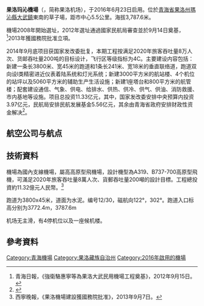 {{Infobox airport
| name          = 果洛玛沁机场
| image         = 
| type          = 民用
| operator      = 
| city-served   = [[青海省|青海省]][[果洛藏族自治州|果洛藏族自治州]]
| opened        = 
| distance_to_city = 5.5公里
| IATA          = GMQ
| ICAO          = ZLGL
| coordinates   = {{coord|34.42172|100.30151|dim:4500_type:landmark_region:CN-63|display=inline,title}}
| pushpin_map   = China Qinghai#China
| pushpin_label = '''GMQ'''
| r1-number     = 12/30
| r1-length-f   = 
| r1-length-m   = 3800
| r1-surface    = 水泥
| owner-oper    = 西部机场集团青海机场有限公司果洛机场分公司
| elevation-m   = 3787.6
}}
'''果洛玛沁機場'''（{{airport codes|GMQ|ZLGL}}，简称果洛机场），于2016年6月23日启用。位於[[青海省|青海省]][[果洛州|果洛州]][[瑪沁縣|瑪沁縣]][[大武镇_(玛沁县)|大武鎮]]東南的草子場，距市中心5.5公里。海拔3,787.6米。

機場2008年開始選址，2012年選址通過國家民航局審查並於9月14日奠基，<ref>青海日報，《強衛駱惠寧等為果洛大武民用機場工程奠基》，2012年9月15日。</ref>2013年獲國務院批准立項。

2014年9月底项目获国家发改委批复，本期工程按满足2020年旅客吞吐量8万人次、货邮吞吐量200吨的目标设计，飞行区等级指标为4C。主要建设内容包括：新建一条长3800米、宽45米的跑道和1条长241米、宽18米的垂直联络道，跑道双向设I类精密进近仪表着陆系统和灯光系统；新建3000平方米的航站楼、4个机位的站坪以及5060平方米的辅助生产生活设施；新建1座塔台和800平方米的航管楼；配套建设通信、气象、供电、给排水、供热、供冷、供气、供油、消防救援、市内基地等设施。项目总投资11.33亿元，其中，国家发改委安排中央预算内投资3.97亿元，民航局安排民航发展基金5.56亿元，其余由青海省政府安排财政性资金解决<ref>{{Cite web |url=http://news.carnoc.com/list/297/297302.html |title=发改委密集批复5个新建机场项目 投资54.9亿 |access-date=2014-10-22 |archive-date=2014-10-28 |archive-url=https://web.archive.org/web/20141028191750/http://news.carnoc.com/list/297/297302.html |dead-url=no }}</ref>。

==航空公司与航点==
{{Airport-dest-list
| {{flagicon|PRC}} [[中国东方航空|中国东方航空]]（MU）| [[西宁曹家堡机场|西宁]]、[[西安咸阳国际机场|西安]]（经西宁）
| {{flagicon|PRC}} [[西藏航空|西藏航空]]（TV）|[[西宁曹家堡机场|西宁]]、[[拉薩貢嘎國際機場|拉薩]]
}}

==技術資料==
機場為國內支線機場，屬高高原型飛機場，設計機型為A319、B737-700高原型飛機，可滿足2020年旅客吞吐量8萬人次、貨郵吞吐量200噸的設計目標。工程總投資約11.32億元人民幣。<ref>西寧晚報，《果洛機場建設獲國務院批准》，2013年9月7日。</ref>

跑道为3800x45米，道面为水泥。编号12/30，磁航向122°，302°。跑道入口标高分别为3772.4m，3787.6m

机场无主滑，有4停机位以及一座候机楼。

==參考資料==
{{reflist}}

{{中华人民共和国机场}}

[[Category:青海機場|Category:青海機場]]
[[Category:果洛藏族自治州|Category:果洛藏族自治州]]
[[Category:2016年啟用的機場|Category:2016年啟用的機場]]